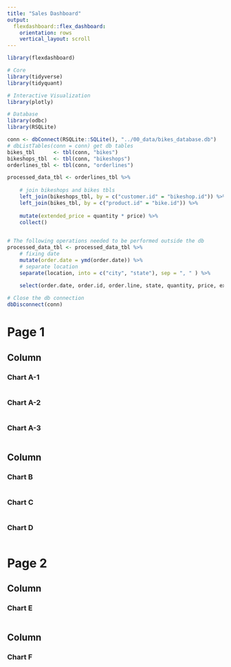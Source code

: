 ```yaml
---
title: "Sales Dashboard"
output: 
  flexdashboard::flex_dashboard:
    orientation: rows
    vertical_layout: scroll
---
```


```r
library(flexdashboard)

# Core
library(tidyverse)
library(tidyquant)

# Interactive Visualization
library(plotly)

# Database
library(odbc)
library(RSQLite)

```


```r
conn <- dbConnect(RSQLite::SQLite(), "../00_data/bikes_database.db")
# dbListTables(conn = conn) get db tables
bikes_tbl      <- tbl(conn, "bikes")
bikeshops_tbl  <- tbl(conn, "bikeshops")
orderlines_tbl <- tbl(conn, "orderlines")

processed_data_tbl <- orderlines_tbl %>% 
    
    # join bikeshops and bikes tbls
    left_join(bikeshops_tbl, by = c("customer.id" = "bikeshop.id")) %>% 
    left_join(bikes_tbl, by = c("product.id" = "bike.id")) %>% 
    
    mutate(extended_price = quantity * price) %>% 
    collect()
    

# The following operations needed to be performed outside the db
processed_data_tbl <- processed_data_tbl %>%     
    # fixing date
    mutate(order.date = ymd(order.date)) %>% 
    # separate location
    separate(location, into = c("city", "state"), sep = ", " ) %>% 
    
    select(order.date, order.id, order.line, state, quantity, price, extended_price)

# Close the db connection
dbDisconnect(conn)
``` 

 




Page 1
=======================================================================

Column {data-width=650 .tabset}
-----------------------------------------------------------------------

### Chart A-1

```r

```

### Chart A-2 

```r

```

### Chart A-3

```r

```


Column {data-width=350 .tabset .tabset-fade}
-----------------------------------------------------------------------

### Chart B

```r

```

### Chart C

```r

```

### Chart D

```r

```

Page 2 {data-orientation=columns}
=======================================================================

Column {data-width=200}
-----------------------------------------------------------------------

### Chart E

```r

```

Column {data-width=200}
-----------------------------------------------------------------------

### Chart F

```r

```
